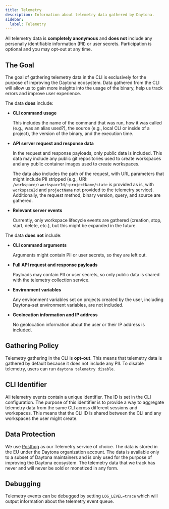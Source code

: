 ```yaml
---
title: Telemetry
description: Information about telemetry data gathered by Daytona.
sidebar:
  label: Telemetry
---
```


All telemetry data is **completely anonymous** and **does not** include any personally identifiable information (PII) or user secrets.
Participation is optional and you may opt-out at any time.

## The Goal

The goal of gathering telemetry data in the CLI is exclusively for the purpose of improving the Daytona ecosystem.
Data gathered from the CLI will allow us to gain more insights into the usage of the binary, help us track errors and improve user experience.

The data **does** include:

- **CLI command usage**

  This includes the name of the command that was run, how it was called (e.g., was an alias used?),
  the source (e.g., local CLI or inside of a project), the version of the binary, and the execution time.

- **API server request and response data**

  In the request and response payloads, only public data is included.
  This data may include any public git repositories used to create workspaces and any public container images used to create workspaces.

  The data also includes the path of the request, with URL parameters that might include PII stripped (e.g., URI: `/workspace/:workspaceId/:projectName/state` is provided as is,
  with `workspaceId` and `projectName` not provided to the telemetry service).
  Additionally, the request method, binary version, query, and source are gathered.

- **Relevant server events**

  Currently, only workspace lifecycle events are gathered (creation, stop, start, delete, etc.), but this might be expanded in the future.

The data **does not** include:

- **CLI command arguments**

  Arguments might contain PII or user secrets, so they are left out.

- **Full API request and response payloads**

  Payloads may contain PII or user secrets, so only public data is shared with the telemetry collection service.

- **Environment variables**

  Any environment variables set on projects created by the user, including Daytona-set environment variables, are not included.

- **Geolocation information and IP address**

  No geolocation information about the user or their IP address is included.

## Gathering Policy

Telemetry gathering in the CLI is **opt-out**. This means that telemetry data is gathered by default because it does not include any PII.
To disable telemetry, users can run `daytona telemetry disable`.

## CLI Identifier

All telemetry events contain a unique identifier. The ID is set in the CLI configuration.
The purpose of this identifier is to provide a way to aggregate telemetry data from the same CLI across different sessions and workspaces.
This means that the CLI ID is shared between the CLI and any workspaces the user might create.

## Data Protection

We use <a href="https://posthog.com/" target="_blank">Posthog</a> as our Telemetry service of choice.
The data is stored in the EU under the Daytona organization account.
The data is available only to a subset of Daytona maintainers and is only used for the purpose of improving the Daytona ecosystem.
The telemetry data that we track has never and will never be sold or monetized in any form.

## Debugging

Telemetry events can be debugged by setting `LOG_LEVEL=trace` which will output information about the telemetry event queue.
